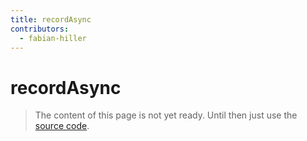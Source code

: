 ```yaml
---
title: recordAsync
contributors:
  - fabian-hiller
---
```


# recordAsync

> The content of this page is not yet ready. Until then just use the [source code](https://github.com/fabian-hiller/valibot/blob/main/library/src/schemas/record/recordAsync.ts).
